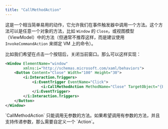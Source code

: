 ```yaml
---
title: "CallMethodAction"
---
```


这是一个相当简单易用的动作，它允许我们在事件触发器中调用一个方法。这个方法可以是任意一个对象的方法，比如 `Window` 的 `Close`，或视图模型（ViewModel）中的方法（但通常不推荐这样，而是建议使用 `InvokeCommandAction` 来绑定 VM 上的命令）。

比如我们希望在点击一个按钮后，关闭当前窗口。那么可以这样实现：

```xml
<Window ElementName="window"
        xmlns:i="http://schemas.microsoft.com/xaml/behaviors">
    <Button Content="Close" Width="100" Height="30">
        <i:Interaction.Triggers>
            <i:EventTrigger EventName="Click">
                <i:CallMethodAction MethodName="Close" TargetObject="{Binding ElementName=window}" />
            </i:EventTrigger>
        </i:Interaction.Triggers>
    </Button>
</Window>
```

<Callout type="warn" title="注意">
    `CallMethodAction` 只能调用无参数的方法。如果希望调用有参数的方法，并且支持传递参数，那么需要自定义一个 `Action`。
</Callout>